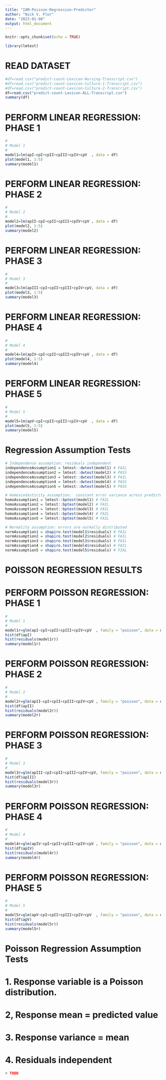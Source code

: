 ```yaml
---
title: "IAM-Poisson-Regression-Predictor"
author: "Nick V. Flor"
date: "2023-01-08"
output: html_document
---
```


```r
knitr::opts_chunk$set(echo = TRUE)

library(lmtest)
```

# READ DATASET
################################################################################
```r
#df=read.csv("predict-count-Lexicon-Nursing-Transcript.csv")
#df=read.csv("predict-count-Lexicon-Culture-1-Transcript.csv")
#df=read.csv("predict-count-Lexicon-Culture-2-Transcript.csv")
df=read.csv("predict-count-Lexicon-ALL-Transcript.csv")
summary(df)
```


# PERFORM LINEAR REGRESSION: PHASE 1
################################################################################
```r
#
# Model 1
#
model1=lm(apI~cpI+cpII+cpIII+cpIV+cpV  , data = df)
plot(model1, 1:5)
summary(model1)
```


# PERFORM LINEAR REGRESSION: PHASE 2
################################################################################
```r
#
# Model 2
#
model2=lm(apII~cpI+cpII+cpIII+cpIV+cpV , data = df)
plot(model2, 1:5)
summary(model2)
```


# PERFORM LINEAR REGRESSION: PHASE 3
################################################################################

``` r
#
# Model 3
#
model3=lm(apIII~cpI+cpII+cpIII+cpIV+cpV, data = df)
plot(model3, 1:5)
summary(model3)
```


# PERFORM LINEAR REGRESSION: PHASE 4
################################################################################
```r
#
# Model 4
#
model4=lm(apIV~cpI+cpII+cpIII+cpIV+cpV , data = df)
plot(model4, 1:5)
summary(model4)
```


# PERFORM LINEAR REGRESSION: PHASE 5
################################################################################
```r
#
# Model 5
#
model5=lm(apV~cpI+cpII+cpIII+cpIV+cpV  , data = df)
plot(model5, 1:5)
summary(model5)
```


# Regression Assumption Tests
################################################################################
```r

# Independence assumption: residuals independent
independenceAssumption1 = lmtest::dwtest(model1) # FAIL
independenceAssumption2 = lmtest::dwtest(model2) # PASS
independenceAssumption3 = lmtest::dwtest(model3) # FAIL
independenceAssumption4 = lmtest::dwtest(model4) # PASS
independenceAssumption5 = lmtest::dwtest(model5) # PASS

# Homoscedasticity assumption:  constant error variance across predictors
homoAssumption1 = lmtest::bptest(model1) # FAIL
homoAssumption2 = lmtest::bptest(model2) # FAIL
homoAssumption3 = lmtest::bptest(model3) # FAIL
homoAssumption4 = lmtest::bptest(model4) # FAIL
homoAssumption5 = lmtest::bptest(model5) # FAIL

# Normality assumption: errors are normally distributed
normAssumption1 = shapiro.test(model1$residuals) # FAIL
normAssumption2 = shapiro.test(model2$residuals) # FAIL
normAssumption3 = shapiro.test(model3$residuals) # FAIL
normAssumption4 = shapiro.test(model4$residuals) # FAIL
normAssumption5 = shapiro.test(model5$residuals) # FIAL

```
#
#
# POISSON REGRESSION RESULTS
#
#


# PERFORM POISSON REGRESSION: PHASE 1
################################################################################
```r
#
# Model 1
#
model1r=glm(apI~cpI+cpII+cpIII+cpIV+cpV  , family = "poisson", data = df)
hist(df$apI)
hist(residuals(model1r))
summary(model1r)
```

# PERFORM POISSON REGRESSION: PHASE 2
################################################################################
```r
#
# Model 2
#
model2r=glm(apII~cpI+cpII+cpIII+cpIV+cpV , family = "poisson", data = df)
hist(df$apII)
hist(residuals(model2r))
summary(model2r)
```


# PERFORM POISSON REGRESSION: PHASE 3
################################################################################
```r
#
# Model 3
#
model3r=glm(apIII~cpI+cpII+cpIII+cpIV+cpV, family = "poisson", data = df)
hist(df$apIII)
hist(residuals(model3r))
summary(model3r)
```


# PERFORM POISSON REGRESSION: PHASE 4
################################################################################
```r
#
# Model 4
#
model4r=glm(apIV~cpI+cpII+cpIII+cpIV+cpV , family = "poisson", data = df)
hist(df$apIV)
hist(residuals(model4r))
summary(model4r)
```


# PERFORM POISSON REGRESSION: PHASE 5
################################################################################
```r
#
# Model 5
#
model5r=glm(apV~cpI+cpII+cpIII+cpIV+cpV  , family = "poisson", data = df)
hist(df$apV)
hist(residuals(model5r))
summary(model5r)
```


# Poisson Regression Assumption Tests
# 1. Response variable is a Poisson distribution.
# 2, Response mean = predicted value
# 3. Response variance = mean
# 4. Residuals independent
################################################################################
```r
# TODO
```

